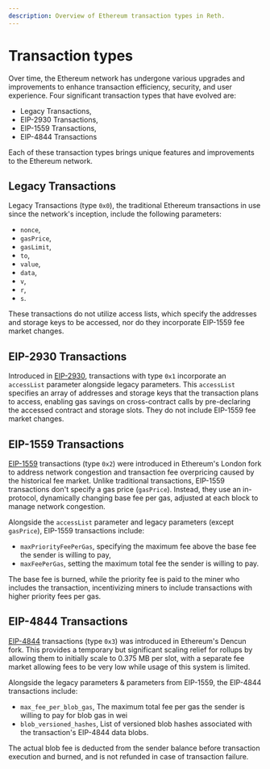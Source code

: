 ```yaml
---
description: Overview of Ethereum transaction types in Reth.
---
```


# Transaction types

Over time, the Ethereum network has undergone various upgrades and improvements to enhance transaction efficiency, security, and user experience. Four significant transaction types that have evolved are:

- Legacy Transactions,
- EIP-2930 Transactions,
- EIP-1559 Transactions,
- EIP-4844 Transactions

Each of these transaction types brings unique features and improvements to the Ethereum network.

## Legacy Transactions

Legacy Transactions (type `0x0`), the traditional Ethereum transactions in use since the network's inception, include the following parameters:
- `nonce`,
- `gasPrice`,
- `gasLimit`,
- `to`,
- `value`,
- `data`,
- `v`,
- `r`,
- `s`.

These transactions do not utilize access lists, which specify the addresses and storage keys to be accessed, nor do they incorporate EIP-1559 fee market changes.

## EIP-2930 Transactions

Introduced in [EIP-2930](https://eips.ethereum.org/EIPS/eip-2930), transactions with type `0x1` incorporate an `accessList` parameter alongside legacy parameters. This `accessList` specifies an array of addresses and storage keys that the transaction plans to access, enabling gas savings on cross-contract calls by pre-declaring the accessed contract and storage slots. They do not include EIP-1559 fee market changes.

## EIP-1559 Transactions

[EIP-1559](https://eips.ethereum.org/EIPS/eip-1559) transactions (type `0x2`) were introduced in Ethereum's London fork to address network congestion and transaction fee overpricing caused by the historical fee market. Unlike traditional transactions, EIP-1559 transactions don't specify a gas price (`gasPrice`). Instead, they use an in-protocol, dynamically changing base fee per gas, adjusted at each block to manage network congestion.

Alongside the `accessList` parameter and legacy parameters (except `gasPrice`), EIP-1559 transactions include:
- `maxPriorityFeePerGas`, specifying the maximum fee above the base fee the sender is willing to pay,
- `maxFeePerGas`, setting the maximum total fee the sender is willing to pay.

The base fee is burned, while the priority fee is paid to the miner who includes the transaction, incentivizing miners to include transactions with higher priority fees per gas.

## EIP-4844 Transactions

[EIP-4844](https://eips.ethereum.org/EIPS/eip-4844) transactions (type `0x3`) was introduced in Ethereum's Dencun fork. This provides a temporary but significant scaling relief for rollups by allowing them to initially scale to 0.375 MB per slot, with a separate fee market allowing fees to be very low while usage of this system is limited.

Alongside the legacy parameters & parameters from EIP-1559, the EIP-4844 transactions include:
- `max_fee_per_blob_gas`, The maximum total fee per gas the sender is willing to pay for blob gas in wei
- `blob_versioned_hashes`, List of versioned blob hashes associated with the transaction's EIP-4844 data blobs.

The actual blob fee is deducted from the sender balance before transaction execution and burned, and is not refunded in case of transaction failure.
